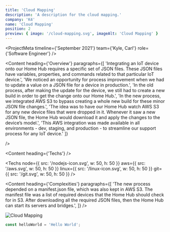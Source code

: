 ```yaml
---
title: 'Cloud Mapping'
description: 'A description for the cloud mapping.'
company: 'K4'
name: 'Cloud Mapping'
position: 2
preview: { image: '/cloud-mapping.svg', imageAlt: 'Cloud Mapping' }
---
```


<ProjectMeta
  timeline={'September 2021'}
  team={'Kyle, Carl'}
  role={'Software Engineer'}
/>

<Content 
  heading={'Overview'}
  paragraphs={[
    'Integrating an IoT device onto our Home Hub requires a specific set of JSON files. These JSON files have variables, properties, and commands related to that particular IoT device.',
    'We noticed an opportunity for process improvement when we had to update a value on a JSON file for a device in production.',
    'In the old process, after making the update for the device, we still had to create a new build in order to get the change onto our Home Hub.',
    'In the new process, we integrated AWS S3 to bypass creating a whole new build for these minor JSON file changes.',
    'The idea was to have our Home Hub watch AWS S3 for any new device files that were dropped in it. Whenever it saw a new JSON file, the Home Hub would download it and apply the changes to the device’s model.',
    'This AWS integration was made available in all environments - dev, staging, and production - to streamline our support process for any IoT device.'
  ]}

/>

<Content heading={'Techs'} />

<Techs
  node={{ src: '/nodejs-icon.svg', w: 50, h: 50 }}
  aws={{ src: '/aws.svg', w: 50, h: 50 }}
  linux={{ src: '/linux-icon.svg', w: 50, h: 50 }}
  git={{ src: '/git.svg', w: 50, h: 50 }}
/>

<Content
  heading={'Complexities'}
  paragraphs={[
    'The new process depended on a manifest.json file, which was also kept in AWS S3. The manifest file was a list of required devices that the Home Hub should check for in S3. After downloading all the required JSON files, then the Home Hub can start its servers and bridges.',
  ]}
/>

![Cloud Mapping](/cloud-mapping.svg)

```js
const helloWorld = 'Hello World';
```
